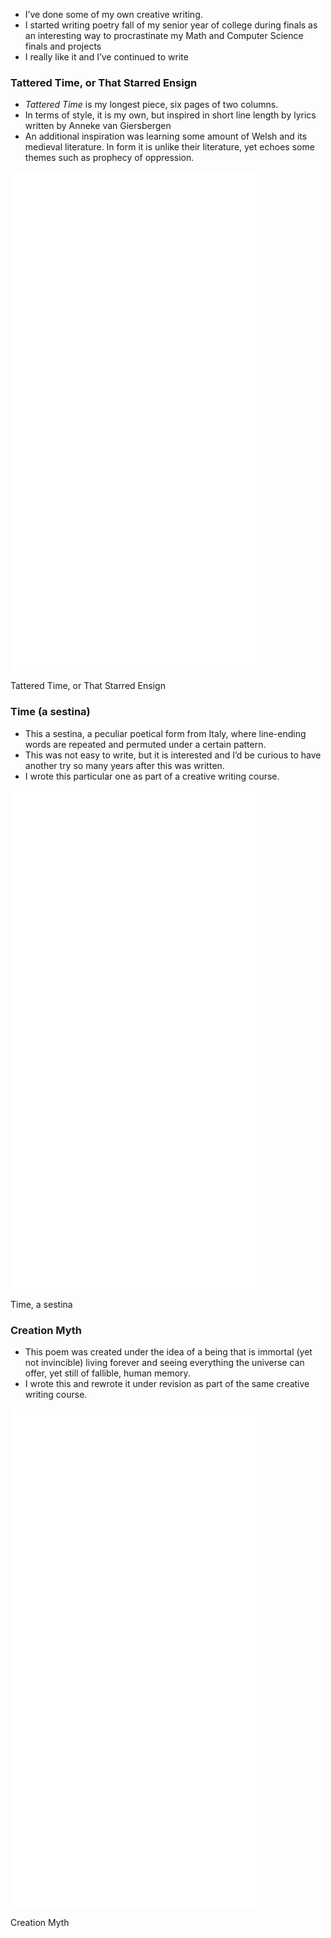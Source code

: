 <!-- ## Writing -->

- I've done some of my own creative writing. 
- I started writing poetry fall of my senior year of college during finals as an
interesting way to procrastinate my Math and Computer Science finals and projects
- I really like it and I've continued to write

### Tattered Time, or That Starred Ensign

- *Tattered Time* is my longest piece, six pages of two columns.
- In terms of style, it is my own, but inspired in short line length by lyrics written by Anneke van Giersbergen
- An additional inspiration was learning some amount of Welsh and its medieval literature. In form it is unlike their literature, yet echoes some themes such as prophecy of oppression. 

::: {#fig-tattered-time}

<embed src="./res/TatteredTime.pdf#view=FitB" width=80% height=800px> </embed>

Tattered Time, or That Starred Ensign

:::

### Time (a sestina)

- This a sestina, a peculiar poetical form from Italy, where line-ending words are repeated and permuted under a certain pattern.
- This was not easy to write, but it is interested and I'd be curious to have another try so many years after this was written.
- I wrote this particular one as part of a creative writing course. 

::: {#fig-time-sestina}

<embed src="./res/Time v2-Mine-2024-04-10.pdf#view=FitB" width=80% height=800px> </embed>

Time, a sestina

:::

### Creation Myth

- This poem was created under the idea of a being that is immortal (yet not invincible) living forever and seeing everything the universe can offer, yet still of fallible, human memory.
- I wrote this and rewrote it under revision as part of the same creative writing course. 

::: {#fig-creation-myth}

<embed src="./res/Creation Myth.pdf#view=FitB" width=80% height=800px> </embed>

Creation Myth

:::
